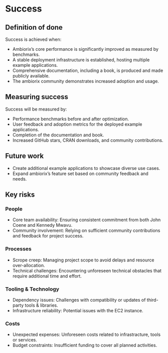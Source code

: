 # Success
<!--
Projects should have a definition of done that is measurable, and a thorough understanding going in of what the risks are to delivery
-->

## Definition of done
<!--
What does success look like?
-->

Success is achieved when:

- Ambiorix's core performance is significantly improved as measured by benchmarks.
- A stable deployment infrastructure is established, hosting multiple example
applications.
- Comprehensive documentation, including a book, is produced and made publicly
available.
- The ambiorix community demonstrates increased adoption and usage.

## Measuring success
<!--
How will we know when success is achieved, what markers can we use along the way
-->

Success will be measured by:

- Performance benchmarks before and after optimization.
- User feedback and adoption metrics for the deployed example applications.
- Completion of the documentation and book.
- Increased GitHub stars, CRAN downloads, and community contributions.

## Future work
<!--
How could this be extended / developed in the future by yourself and/or the community in general?
-->

- Create additional example applications to showcase diverse use cases.
- Expand ambiorix's feature set based on community feedback and needs.

## Key risks
<!--
What sort of things could come up that can delay or break the project?

 - [ ] People
 - [ ] Processes
 - [ ] Tooling & Technology
 - [ ] Costs

-->

### People

- Core team availability: Ensuring consistent commitment from both John Coene
and Kennedy Mwavu.
- Community involvement: Relying on sufficient community contributions and
feedback for project success.

### Processes

- Scrope creep: Managing project scope to avoid delays and resource over-allocation.
- Technical challenges: Encountering unforeseen technical obstacles that require
additional time and effort.

### Tooling & Technology

- Dependency issues: Challenges with compatibility or updates of third-party
tools & libraries.
- Infrastructure reliability: Potential issues with the EC2 instance.

### Costs

- Unexpected expenses: Unforeseen costs related to infrastracture, tools or services.
- Budget constraints: Insufficient funding to cover all planned activities.

